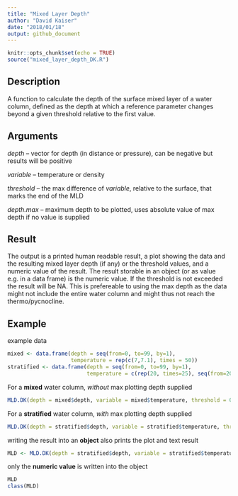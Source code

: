 ```yaml
---
title: "Mixed Layer Depth"
author: "David Kaiser"
date: "2018/01/18"
output: github_document
---
```


```r
knitr::opts_chunk$set(echo = TRUE)
source("mixed_layer_depth_DK.R")
```

## Description

A function to calculate the depth of the surface mixed layer of a water column, defined as the depth at which a reference parameter changes beyond a given threshold relative to the first value. 

## Arguments

*depth* -- vector for depth (in distance or pressure), can be negative but results will be positive

*variable* -- temperature or density

*threshold* -- the max difference of *variable*, relative to the surface, that marks the end of the MLD

*depth.max* -- maximum depth to be plotted, uses absolute value of max depth if no value is supplied

## Result

The output is a printed human readable result, a plot showing the data and the resulting mixed layer depth (if any) or the threshold values, and a numeric value of the result. The result storable in an object (or as value e.g. in a data frame) is the numeric value. If the threshold is not exceeded the result will be NA. This is prefereable to using the max depth as the data might not include the entire water column and might thus not reach the thermo/pycnocline.

## Example

example data
```r
mixed <- data.frame(depth = seq(from=0, to=99, by=1), 
                    temperature = rep(c(7,7.1), times = 50))
stratified <- data.frame(depth = seq(from=0, to=99, by=1), 
                         temperature = c(rep(20, times=25), seq(from=20, to=7, length.out=25), seq(from=7, to=5, length.out=50)))

```

For a **mixed** water column, *without* max plotting depth supplied
```r
MLD.DK(depth = mixed$depth, variable = mixed$temperature, threshold = 0.5) 
```

For a **stratified** water column, *with* max plotting depth supplied
```r
MLD.DK(depth = stratified$depth, variable = stratified$temperature, threshold = 0.5, depth.max = 50) 
```

writing the result into an **object** also prints the plot and text result
```r
MLD <- MLD.DK(depth = stratified$depth, variable = stratified$temperature, threshold = 0.5, depth.max = 50)
```

only the **numeric value** is written into the object
```r
MLD
class(MLD)
```
